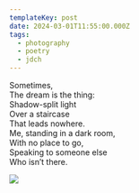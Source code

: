 ```yaml
---
templateKey: post
date: 2024-03-01T11:55:00.000Z
tags:
  - photography
  - poetry
  - jdch
---
```

Sometimes,<br/>
The dream is the thing:<br/>
Shadow-split light<br/>
Over a staircase<br/>
That leads nowhere.<br/>
Me, standing in a dark room,<br/>
With no place to go,<br/>
Speaking to someone else<br/>
Who isn’t there.

![](../../assets/photos/20240301-IMG_8945.jpg)